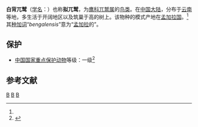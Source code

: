 {{Speciesbox
| name = 白背兀鹫
| status = CR
| status_system = iucn3.1
| status_ref = <ref name="iucn">{{IUCN2008|assessors=[[BirdLife_International|BirdLife International]]|year=2008|id=144350|title=Gyps bengalensis|downloaded=2009-04-06}}</ref>
| image = Gyps bengalensis PLoS.png
| image_width = 250px
| genus = Gyps
| species = bengalensis
| authority = (Gmelin, 1788)<ref name='id1536'>{{cite web| url =http://www.bioinfo.cn/db05/BjdwSpecies.php?action=view&id=1536| title =白背兀鹫| work =《中国动物物种编目数据库》| publisher =中国科学院微生物研究所| author =中国科学院动物研究所| accessdate =2009-04-04| deadurl =yes| archiveurl =https://web.archive.org/web/20160305085404/http://www.bioinfo.cn/db05/BjdwSpecies.php?action=view&id=1536| archivedate =2016-03-05}}</ref>
| synonyms = ''Pseudogyps bengalensis''
| range_map = GypsBengalensisMap.svg
| range_map_caption = 紅色部分為從前白背兀鹫的分佈地區
}}

'''白背兀鹫'''（[[学名|学名]]：{{lang|la|''Gyps bengalensis''}}）也称'''拟兀鹫'''，为[[鹰科|鹰科]][[兀鹫属|兀鹫属]]的[[鸟类|鸟类]]。在[[中国大陆|中国大陆]]，分布于[[云南|云南]]等地，多生活于开阔地区以及筑巢于高的树上。该物种的模式产地在[[孟加拉国|孟加拉国]]。<ref name='id1536'/>其[[种加词|种加词]]“''bengalensis ''”意为“[[孟加拉|孟加拉]]的”。

== 保护 ==
* [[中國國家重點保護野生動物名錄|中国国家重点保护动物]]等级：一级<ref>{{Cite web |url=http://www.china.com.cn/aboutchina/zhuanti/ysdw/2008-11/25/content_16823306.htm |title=中国网 |access-date=2011-03-27 |archive-date=2017-06-10 |archive-url=https://web.archive.org/web/20170610053843/http://www.china.com.cn/aboutchina/zhuanti/ysdw/2008-11/25/content_16823306.htm |dead-url=no }}</ref>

== 参考文献 ==
{{reflist}}
{{Taxonbar|from=Q327118}}

[[Category:兀鹫属|B]]
[[Category:中国国家一级保护动物|B]]
[[Category:1788年描述的鸟类|B]]

{{Falconiformes-stub}}